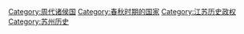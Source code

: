[[Category:周代诸侯国|Category:周代诸侯国]]
[[Category:春秋时期的国家|Category:春秋时期的国家]]
[[Category:江苏历史政权|Category:江苏历史政权]]
[[Category:苏州历史|Category:苏州历史]]